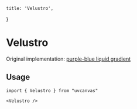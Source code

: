     title: 'Velustro',
}

# Velustro

Original implementation: [purple-blue liquid gradient](https://www.shadertoy.com/view/dsXyzf)


<ComponentWrapper>
  <Velustro />
</ComponentWrapper>


## Usage


```tsx
import { Velustro } from "uvcanvas"
```

```tsx
<Velustro />
```

